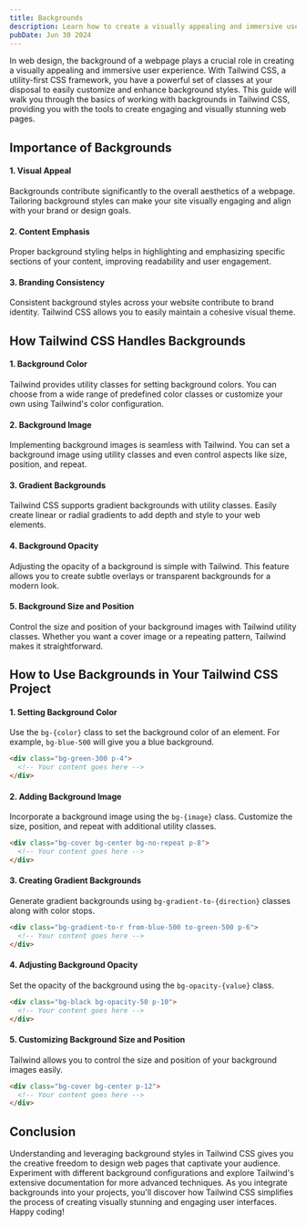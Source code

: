```yaml
---
title: Backgrounds
description: Learn how to create a visually appealing and immersive user experience using backgrounds
pubDate: Jun 30 2024
---
```


In web design, the background of a webpage plays a crucial role in creating a visually appealing and immersive user experience. With Tailwind CSS, a utility-first CSS framework, you have a powerful set of classes at your disposal to easily customize and enhance background styles. This guide will walk you through the basics of working with backgrounds in Tailwind CSS, providing you with the tools to create engaging and visually stunning web pages.

## Importance of Backgrounds

#### 1. Visual Appeal
Backgrounds contribute significantly to the overall aesthetics of a webpage. Tailoring background styles can make your site visually engaging and align with your brand or design goals.

#### 2. Content Emphasis
Proper background styling helps in highlighting and emphasizing specific sections of your content, improving readability and user engagement.

#### 3. Branding Consistency
Consistent background styles across your website contribute to brand identity. Tailwind CSS allows you to easily maintain a cohesive visual theme.

## How Tailwind CSS Handles Backgrounds

#### 1. Background Color
Tailwind provides utility classes for setting background colors. You can choose from a wide range of predefined color classes or customize your own using Tailwind's color configuration.

#### 2. Background Image
Implementing background images is seamless with Tailwind. You can set a background image using utility classes and even control aspects like size, position, and repeat.

#### 3. Gradient Backgrounds
Tailwind CSS supports gradient backgrounds with utility classes. Easily create linear or radial gradients to add depth and style to your web elements.

#### 4. Background Opacity
Adjusting the opacity of a background is simple with Tailwind. This feature allows you to create subtle overlays or transparent backgrounds for a modern look.

#### 5. Background Size and Position
Control the size and position of your background images with Tailwind utility classes. Whether you want a cover image or a repeating pattern, Tailwind makes it straightforward.

## How to Use Backgrounds in Your Tailwind CSS Project

#### 1. Setting Background Color
Use the `bg-{color}` class to set the background color of an element. For example, `bg-blue-500` will give you a blue background.

```html
<div class="bg-green-300 p-4">
  <!-- Your content goes here -->
</div>
```

#### 2. Adding Background Image

Incorporate a background image using the `bg-{image}` class. Customize the size, position, and repeat with additional utility classes.

```html
<div class="bg-cover bg-center bg-no-repeat p-8">
  <!-- Your content goes here -->
</div>
```

#### 3. Creating Gradient Backgrounds

Generate gradient backgrounds using `bg-gradient-to-{direction}` classes along with color stops.

```html
<div class="bg-gradient-to-r from-blue-500 to-green-500 p-6">
  <!-- Your content goes here -->
</div>
```

#### 4. Adjusting Background Opacity

Set the opacity of the background using the `bg-opacity-{value}` class.

```html
<div class="bg-black bg-opacity-50 p-10">
  <!-- Your content goes here -->
</div>
```

#### 5. Customizing Background Size and Position

Tailwind allows you to control the size and position of your background images easily.

```html
<div class="bg-cover bg-center p-12">
  <!-- Your content goes here -->
</div>
```

## Conclusion
Understanding and leveraging background styles in Tailwind CSS gives you the creative freedom to design web pages that captivate your audience. Experiment with different background configurations and explore Tailwind's extensive documentation for more advanced techniques. As you integrate backgrounds into your projects, you'll discover how Tailwind CSS simplifies the process of creating visually stunning and engaging user interfaces. Happy coding!
